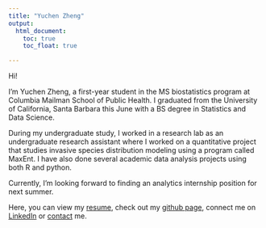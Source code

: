 ```yaml
---
title: "Yuchen Zheng"
output: 
  html_document:
    toc: true
    toc_float: true

---
```


Hi!

I'm Yuchen Zheng, a first-year student in the MS biostatistics program at Columbia Mailman School of Public Health. I graduated from the University of California, Santa Barbara this June with a BS degree in Statistics and Data Science. 

During my undergraduate study, I worked in a research lab as an undergraduate research assistant where I worked on a quantitative project that studies invasive species distribution modeling using a program called MaxEnt. I have also done several academic data analysis projects using both R and python. 

Currently, I’m looking forward to finding an analytics internship position for next summer. 

Here, you can view my [resume](resume.html), check out my [github page](https://github.com/yuchen14), connect me on [LinkedIn](https://www.linkedin.com/in/yuchen-zheng-a16394162/) or [contact](mailto:<yuchenzheng14@gmail.com>) me.


